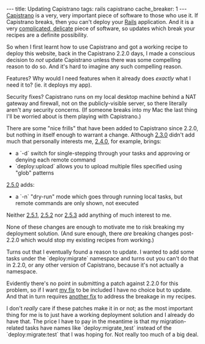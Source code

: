 ---
title: Updating Capistrano
tags: rails capistrano
cache_breaker: 1
---
[[Capistrano]] is a very, very important piece of software to those who use it. If Capistrano breaks, then you can't deploy your [[Rails]] application. And it is a very [http://rubyhitsquad.com/Ruby_Hit_Squad.html complicated, delicate] piece of software, so updates which break your recipes are a definite possibility.

So when I first learnt how to use Capistrano and got a working recipe to deploy this website, back in the Capistrano 2.2.0 days, I made a conscious decision to ''not'' update Capistrano unless there was some compelling reason to do so. And it's hard to imagine any such compelling reason.

Features? Why would I need features when it already does ''exactly'' what I need it to? (ie. it deploys my app).

Security fixes? Capistrano runs on my local desktop machine behind a NAT gateway and firewall, not on the publicly-visible server, so there literally aren't any security concerns. (If someone breaks into my Mac the last thing I'll be worried about is them playing with Capistrano.)

There are some "nice frills" that have been added to Capistrano since 2.2.0, but nothing in itself enough to warrant a change. Although [http://weblog.jamisbuck.org/2008/5/2/capistrano-2-3-0 2.3.0] didn't add much that personally interests me, [http://weblog.jamisbuck.org/2008/6/13/capistrano-2-4-0 2.4.0], for example, brings:

* a `-d` switch for single-stepping through your tasks and approving or denying each remote command
* `deploy:upload` allows you to upload multiple files specified using "glob" patterns

[http://capify.org/2008/8/29/capistrano-2-5-0 2.5.0] adds:

* a `-n` "dry-run" mode which goes through running local tasks, but remote commands are only shown, not executed

Neither [http://capify.org/2008/11/7/capistrano-2-5-1 2.5.1], [http://capify.org/2008/11/13/capistrano-2-5-2 2.5.2] nor [http://capify.org/2008/12/7/capistrano-2-5-3 2.5.3] add anything of much interest to me.

None of these changes are enough to motivate me to risk breaking my deployment solution. (And sure enough, there ''are'' breaking changes post-2.2.0 which would stop my existing recipes from working.)

Turns out that I eventually found a reason to update. I wanted to add some tasks under the `deploy:migrate` namespace and turns out you can't do that in 2.2.0, or any other version of Capistrano, because it's not actually a namespace.

Evidently there's no point in submitting a patch against 2.2.0 for this problem, so if I want [http://capistrano.lighthouseapp.com/projects/8716/tickets/61 my fix] to be included I have no choice but to update. And that in turn requires [http://capistrano.lighthouseapp.com/projects/8716/tickets/64 another fix] to address the breakage in my recipes.

I don't ''really'' care if these patches make it in or not; as the most important thing for me is to just have a working deployment solution and I already do have that. The price I have to pay in the meantime is that my migration-related tasks have names like `deploy:migrate_test` instead of the `deploy:migrate:test` that I was hoping for. Not really too much of a big deal.
